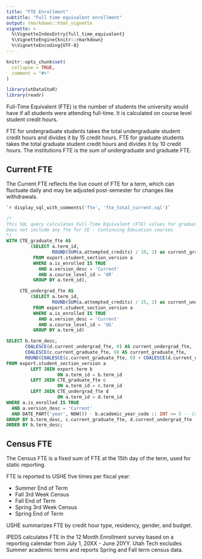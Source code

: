 ```yaml
---
title: "FTE Enrollment"
subtitle: "Full time equivalent enrollment"
output: rmarkdown::html_vignette
vignette: >
  %\VignetteIndexEntry{full_time_equivalent}
  %\VignetteEngine{knitr::rmarkdown}
  %\VignetteEncoding{UTF-8}
---
```


```r
knitr::opts_chunk$set(
  collapse = TRUE,
  comment = "#>"
)
```

```r
library(utDataStoR)
library(readr)
```


Full-Time Equivalent (FTE) is the number of students the university would have if all students were attending full-time. It is calculated on course level student credit hours.

FTE for undergraduate students takes the total undergraduate student credit hours and divides it by 15 credit hours. FTE for graduate students takes the total graduate student credit hours and divides it by 10 credit hours. The institutions FTE is the sum of undergraduate and graduate FTE.


## Current FTE
The Current FTE reflects the live count of FTE for a term, which can fluctuate daily and may be adjusted post-semester for changes like withdrawals.

``` sql
`r display_sql_with_comments('fte', 'fte_total_current.sql')`
```

``` sql
/*
This SQL query calculates Full-Time Equivalent (FTE) values for graduate, undergraduate, and total students enrolled in current versions of courses.
Does not include any fte for CE - Continuing Education courses
*/
WITH CTE_graduate_fte AS
         (SELECT a.term_id,
                 ROUND(SUM(a.attempted_credits) / 10, 2) as current_graduate_fte
          FROM export.student_section_version a
          WHERE a.is_enrolled IS TRUE
            AND a.version_desc = 'Current'
            AND a.course_level_id = 'GR'
          GROUP BY a.term_id),

     CTE_undergrad_fte AS
         (SELECT a.term_id,
                 ROUND(SUM(a.attempted_credits) / 15, 2) as current_undergrad_fte
          FROM export.student_section_version a
          WHERE a.is_enrolled IS TRUE
            AND a.version_desc = 'Current'
            AND a.course_level_id = 'UG'
          GROUP BY a.term_id)

SELECT b.term_desc,
       COALESCE(d.current_undergrad_fte, 0) AS current_undergrad_fte,
       COALESCE(c.current_graduate_fte, 0) AS current_graduate_fte,
       ROUND(COALESCE(c.current_graduate_fte, 0) + COALESCE(d.current_undergrad_fte, 0), 2) AS current_total_fte
FROM export.student_section_version a
         LEFT JOIN export.term b
                   ON a.term_id = b.term_id
         LEFT JOIN CTE_graduate_fte c
                   ON a.term_id = c.term_id
         LEFT JOIN CTE_undergrad_fte d
                   ON a.term_id = d.term_id
WHERE a.is_enrolled IS TRUE
  AND a.version_desc = 'Current'
  AND DATE_PART('year', NOW()) - b.academic_year_code :: INT <= 5 -- Current year plus last 5 years
GROUP BY b.term_desc, c.current_graduate_fte, d.current_undergrad_fte
ORDER BY b.term_desc;
```

## Census FTE
The Census FTE is a fixed sum of FTE at the 15th day of the term, used for static reporting.


<!-- ``` sql -->
<!-- `r display_sql_with_comments('fte', 'fte_gr_cred_hour_census.sql')` -->
<!-- ``` -->

FTE is reported to USHE five times per fiscal year:

-   Summer End of Term
-   Fall 3rd Week Census
-   Fall End of Term
-   Spring 3rd Week Census
-   Spring End of Term

USHE summarizes FTE by credit hour type, residency, gender, and budget.

IPEDS calculates FTE in the 12 Month Enrollment survey based on a reporting calendar from July 1, 20XX - June 20YY. Utah Tech excludes Summer academic terms and reports Spring and Fall term census data.
